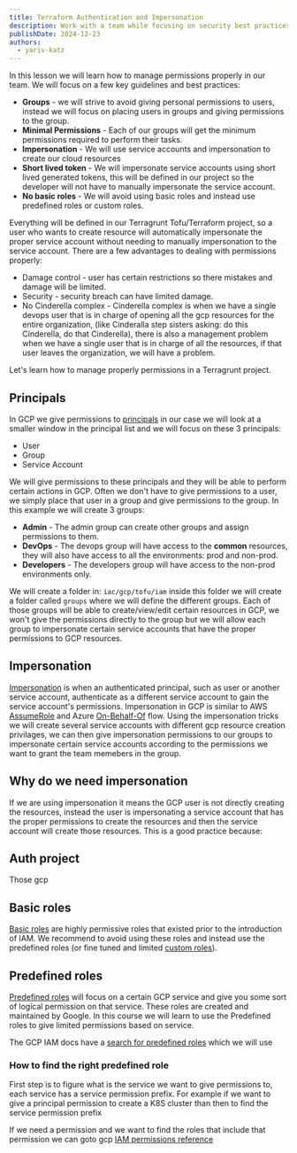```yaml
---
title: Terraform Authentication and Impersonation
description: Work with a team while focusing on security best practices, giving each team memeber the minimum required permissions.
publishDate: 2024-12-23
authors:
  - yariv-katz
---
```


In this lesson we will learn how to manage permissions properly in our team.
We will focus on a few key guidelines and best practices:
- **Groups** - we will strive to avoid giving personal permissions to users, instead we will focus on placing users in groups and giving permissions to the group.
- **Minimal Permissions** - Each of our groups will get the minimum permissions required to perform their tasks.
- **Impersonation** - We will use service accounts and impersonation to create our cloud resources
- **Short lived token** - We will impersonate service accounts using short lived generated tokens, this will be defined in our project so the developer will not have to manually impersonate the service account.
- **No basic roles** - We will avoid using basic roles and instead use predefined roles or custom roles.

Everything will be defined in our Terragrunt Tofu/Terraform project, so a user who wants to create resource will automatically impersonate the proper service account without needing to manually impersonation to the service account.
There are a few advantages to dealing with permissions properly:
- Damage control - user has certain restrictions so there mistakes and damage will be limited.
- Security - security breach can have limited damage.
- No Cinderella complex - Cinderella complex is when we have a single devops user that is in charge of opening all the gcp resources for the entire organization, (like Cinderalla step sisters asking: do this Cinderella, do that Cinderella), there is also a management problem when we have a single user that is in charge of all the resources, if that user leaves the organization, we will have a problem.

Let's learn how to manage properly permissions in a Terragrunt project.

## Principals

In GCP we give permissions to [principals](https://cloud.google.com/iam/docs/overview#concepts_related_identity) in our case we will look at a smaller window in the principal list and we will focus on these 3 principals:
- User
- Group
- Service Account

We will give permissions to these principals and they will be able to perform certain actions in GCP.
Often we don't have to give permissions to a user, we simply place that user in a group and give permissions to the group.
In this example we will create 3 groups:
- **Admin** - The admin group can create other groups and assign permissions to them.
- **DevOps** - The devops group will have access to the **common** resources, they will also have access to all the environments: prod and non-prod.
- **Developers** - The developers group will have access to the non-prod environments only.

We will create a folder in: `iac/gcp/tofu/iam` inside this folder we will create a folder called `groups` where we will define the different groups.
Each of those groups will be able to create/view/edit certain resources in GCP, we won't give the permissions directly to the group but we will allow each group to impersonate certain service accounts that have the proper permissions to GCP resources.

## Impersonation

[Impersonation](https://cloud.google.com/iam/docs/service-account-impersonation) is when an authenticated principal, such as user or another service account, authenticate as a different service account to gain the service account's permissions.
Impersonation in GCP is similar to AWS [AssumeRole](https://docs.aws.amazon.com/STS/latest/APIReference/API_AssumeRole.html) and Azure [On-Behalf-Of](https://docs.microsoft.com/en-us/azure/active-directory/develop/v2-oauth2-on-behalf-of-flow) flow.
Using the impersonation tricks we will create several service accounts with different gcp resource creation privilages, we can then give impersonation permissions to our groups to impersonate certain service accounts according to the permissions we want to grant the team memebers in the group.

## Why do we need impersonation

If we are using impersonation it means the GCP user is not directly creating the resources, instead the user is impersonating a service account that has the proper permissions to create the resources and then the service account will create those resources.
This is a good practice because:


## Auth project

Those gcp

## Basic roles

[Basic roles](https://cloud.google.com/iam/docs/understanding-roles#basic) are highly permissive roles that existed prior to the introduction of IAM.
We recommend to avoid using these roles and instead use the predefined roles (or fine tuned and limited [custom roles](https://cloud.google.com/iam/docs/creating-custom-roles)).

## Predefined roles

[Predefined roles](https://cloud.google.com/iam/docs/understanding-roles#predefined) will focus on a certain GCP service and give you some sort of logical permission on that service.
These roles are created and maintained by Google.
In this course we will learn to use the Predefined roles to give limited permissions based on service.

The GCP IAM docs have a [search for predefined roles](https://cloud.google.com/iam/docs/understanding-roles#predefined) which we will use

### How to find the right predefined role

First step is to figure what is the service we want to give permissions to, each service has a service permission prefix.
For example if we want to give a principal permission to create a K8S cluster than then to find the service permission prefix

If we need a permission and we want to find the roles that include that permission we can goto gcp [IAM permissions reference](https://cloud.google.com/iam/docs/permissions-reference)


